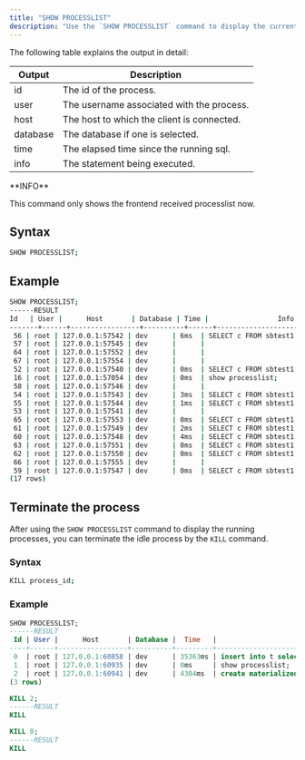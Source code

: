 ```yaml
---
title: "SHOW PROCESSLIST"
description: "Use the `SHOW PROCESSLIST` command to display the current workload of the system. The output of this command consists of id, user, host, database, time, and info."
---
```


The following table explains the output in detail:

| Output   | Description                                |
| -------- | ------------------------------------------ |
| id       | The id of the process.                     |
| user     | The username associated with the process.  |
| host     | The host to which the client is connected. |
| database | The database if one is selected.           |
| time     | The elapsed time since the running sql.    |
| info     | The statement being executed.              |

<Note>
**INFO**

This command only shows the frontend received processlist now.
</Note>

## Syntax

```bash
SHOW PROCESSLIST;
```

## Example

```bash
SHOW PROCESSLIST;
------RESULT
Id   | User |      Host       | Database | Time |                 Info
-------+------+-----------------+----------+------+---------------------------------------
 56 | root | 127.0.0.1:57542 | dev      | 6ms  | SELECT c FROM sbtest1 WHERE id=197719
 57 | root | 127.0.0.1:57545 | dev      |      |
 64 | root | 127.0.0.1:57552 | dev      |      |
 67 | root | 127.0.0.1:57554 | dev      |      |
 52 | root | 127.0.0.1:57540 | dev      | 0ms  | SELECT c FROM sbtest1 WHERE id=961513
 16 | root | 127.0.0.1:57054 | dev      | 0ms  | show processlist;
 58 | root | 127.0.0.1:57546 | dev      |      |
 54 | root | 127.0.0.1:57543 | dev      | 3ms  | SELECT c FROM sbtest1 WHERE id=99465
 55 | root | 127.0.0.1:57544 | dev      | 1ms  | SELECT c FROM sbtest1 WHERE id=601879
 53 | root | 127.0.0.1:57541 | dev      |      |
 65 | root | 127.0.0.1:57553 | dev      | 0ms  | SELECT c FROM sbtest1 WHERE id=547609
 61 | root | 127.0.0.1:57549 | dev      | 2ms  | SELECT c FROM sbtest1 WHERE id=394922
 60 | root | 127.0.0.1:57548 | dev      | 4ms  | SELECT c FROM sbtest1 WHERE id=453909
 63 | root | 127.0.0.1:57551 | dev      | 0ms  | SELECT c FROM sbtest1 WHERE id=190594
 62 | root | 127.0.0.1:57550 | dev      | 0ms  | SELECT c FROM sbtest1 WHERE id=128925
 66 | root | 127.0.0.1:57555 | dev      |      |
 59 | root | 127.0.0.1:57547 | dev      | 0ms  | SELECT c FROM sbtest1 WHERE id=772039
(17 rows)
```

## Terminate the process

After using the `SHOW PROCESSLIST` command to display the running processes, you can terminate the idle process by the `KILL` command.

### Syntax

```bash
KILL process_id;
```

### Example

```sql
SHOW PROCESSLIST;
------RESULT
 Id | User |      Host       | Database |  Time   |                            Info
----+------+-----------------+----------+---------+------------------------------------------------------------
 0  | root | 127.0.0.1:60858 | dev      | 35363ms | insert into t select i from generate_series(1, 1000000) i;
 1  | root | 127.0.0.1:60935 | dev      | 0ms     | show processlist;
 2  | root | 127.0.0.1:60941 | dev      | 4304ms  | create materialized view mv2 as select * from t;
(3 rows)

KILL 2;
------RESULT
KILL

KILL 0;
------RESULT
KILL
```
